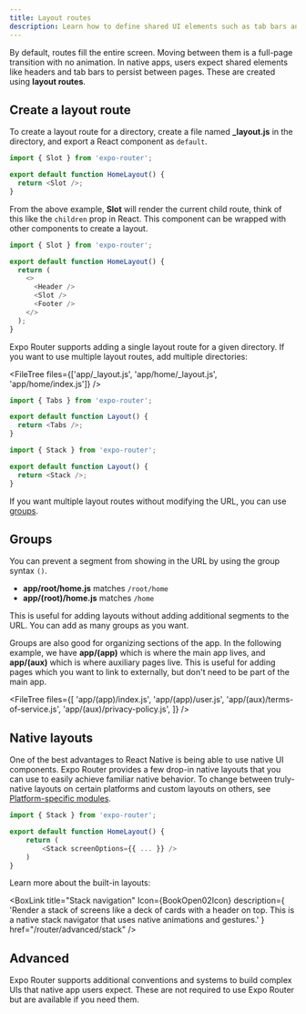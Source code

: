 ```yaml
---
title: Layout routes
description: Learn how to define shared UI elements such as tab bars and headers.
---
```



By default, routes fill the entire screen. Moving between them is a full-page transition with no animation. In native apps, users expect shared elements like headers and tab bars to persist between pages. These are created using **layout routes**.

## Create a layout route

To create a layout route for a directory, create a file named **\_layout.js** in the directory, and export a React component as `default`.

```js app/home/_layout.js
import { Slot } from 'expo-router';

export default function HomeLayout() {
  return <Slot />;
}
```

From the above example, **Slot** will render the current child route, think of this like the `children` prop in React. This component can be wrapped with other components to create a layout.

```js app/home/_layout.js
import { Slot } from 'expo-router';

export default function HomeLayout() {
  return (
    <>
      <Header />
      <Slot />
      <Footer />
    </>
  );
}
```

Expo Router supports adding a single layout route for a given directory. If you want to use multiple layout routes, add multiple directories:

<FileTree files={['app/_layout.js', 'app/home/_layout.js', 'app/home/index.js']} />

```js app/_layout.js
import { Tabs } from 'expo-router';

export default function Layout() {
  return <Tabs />;
}
```

```js app/home/_layout.js
import { Stack } from 'expo-router';

export default function Layout() {
  return <Stack />;
}
```

If you want multiple layout routes without modifying the URL, you can use [groups](#groups).

## Groups

You can prevent a segment from showing in the URL by using the group syntax `()`.

- **app/root/home.js** matches `/root/home`
- **app/(root)/home.js** matches `/home`

This is useful for adding layouts without adding additional segments to the URL. You can add as many groups as you want.

Groups are also good for organizing sections of the app. In the following example, we have **app/(app)** which is where the main app lives, and **app/(aux)** which is where auxiliary pages live. This is useful for adding pages which you want to link to externally, but don't need to be part of the main app.

<FileTree
  files={[
    'app/(app)/index.js',
    'app/(app)/user.js',
    'app/(aux)/terms-of-service.js',
    'app/(aux)/privacy-policy.js',
  ]}
/>

## Native layouts

One of the best advantages to React Native is being able to use native UI components. Expo Router provides a few drop-in native layouts that you can use to easily achieve familiar native behavior. To change between truly-native layouts on certain platforms and custom layouts on others, see [Platform-specific modules](/router/advanced/platform-specific-modules).

```js app/home/_layout.js
import { Stack } from 'expo-router';

export default function HomeLayout() {
    return (
        <Stack screenOptions={{ ... }} />
    )
}
```

Learn more about the built-in layouts:

<BoxLink
  title="Stack navigation"
  Icon={BookOpen02Icon}
  description={
    'Render a stack of screens like a deck of cards with a header on top. This is a native stack navigator that uses native animations and gestures.'
  }
  href="/router/advanced/stack"
/>

<BoxLink
  title="Tab navigation"
  Icon={BookOpen02Icon}
  description="Render screens with a tab bar below them."
  href="/router/advanced/tabs"
/>

<BoxLink
  title="Drawers"
  Icon={BookOpen02Icon}
  description="Add a drawer which can be pulled over the current context."
  href="/router/advanced/drawer"
/>

<BoxLink
  title="Modals"
  Icon={BookOpen02Icon}
  description="Implement native modals which float over the current context."
  href="/router/advanced/modals"
/>

## Advanced

Expo Router supports additional conventions and systems to build complex UIs that native app users expect. These are not required to use Expo Router but are available if you need them.

<BoxLink
  title="Nesting navigators"
  Icon={BookOpen02Icon}
  description="Add multiple layouts to a route."
  href="/router/advanced/nesting-navigators"
/>

<BoxLink
  title="Shared Routes"
  Icon={BookOpen02Icon}
  description="Create routes which appear in multiple places simultaneously, while using the same URL."
  href="/router/advanced/shared-routes"
/>
